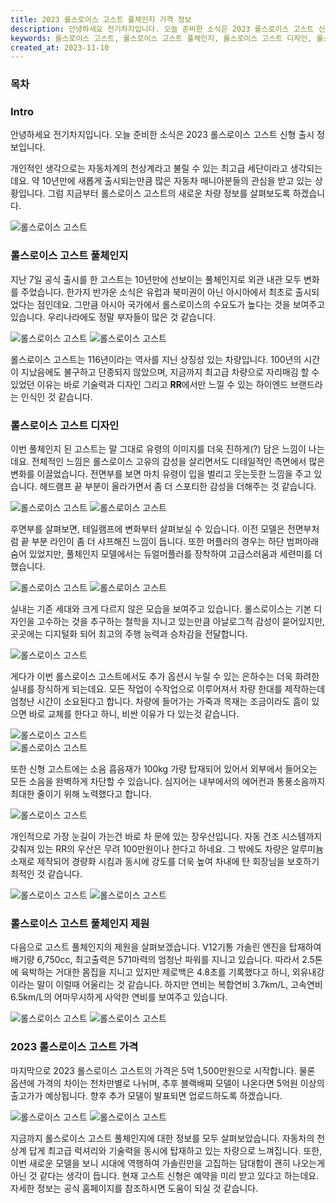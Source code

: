 ```yaml
---
title: 2023 롤스로이스 고스트 풀체인지 가격 정보
description: 안녕하세요 전기차지입니다. 오늘 준비한 소식은 2023 롤스로이스 고스트 신형 출시 정보입니다. 개인적인 생각으로는 자동차계의 천상계라고 불릴 수 있는 최고급 세단이라고 생각되는데요. 약 10년만에 새롭게 출시되는만큼 많은 자동차 매니아분들의 관심을 받고 있는 상황입니다.
keywords: 롤스로이스 고스트, 롤스로이스 고스트 풀체인지, 롤스로이스 고스트 디자인, 롤스로이스 고스트 가격, 롤스로이스 고스츠 성능, 롤스로이스 고스트 가격
created_at: 2023-11-10
---
```


### 목차

### Intro

안녕하세요 전기차지입니다. 오늘 준비한 소식은 2023 롤스로이스 고스트 신형 출시 정보입니다.

개인적인 생각으로는 자동차계의 천상계라고 불릴 수 있는 최고급 세단이라고 생각되는데요. 약 10년만에 새롭게 출시되는만큼 많은 자동차 매니아분들의 관심을 받고 있는 상황입니다. 그럼 지금부터 롤스로이스 고스트의 새로운 차량 정보를 살펴보도록 하겠습니다.

<Image src='rolls-royce-ghost/01.jpg' alt='롤스로이스 고스트' />

### 롤스로이스 고스트 풀체인지

지난 7일 공식 출시를 한 고스트는 10년만에 선보이는 풀체인지로 외관 내관 모두 변화를 주었습니다. 한가지 반가운 소식은 유럽과 북미권이 아닌 아시아에서 최초로 출시되었다는 점인데요. 그만큼 아시아 국가에서 롤스로이스의 수요도가 높다는 것을 보여주고 있습니다. 우리나라에도 정말 부자들이 많은 것 같습니다.

<div style={{ display: 'flex' }}>
  <Image src='rolls-royce-ghost/02.jpg' alt='롤스로이스 고스트' orientation='square' width='half' />
  <Image src='rolls-royce-ghost/03.jpg' alt='롤스로이스 고스트' orientation='square' width='half' />
</div>

롤스로이스 고스트는 116년이라는 역사를 지닌 상징성 있는 차량입니다. 100년의 시간이 지났음에도 불구하고 단종되지 않았으며, 지금까지 최고급 차량으로 자리매김 할 수 있었던 이유는 바로 기술력과 디자인 그리고 **RR**에서만 느낄 수 있는 하이엔드 브랜드라는 인식인 것 같습니다.

### 롤스로이스 고스트 디자인

이번 풀체인지 된 고스트는 말 그대로 유령의 이미지를 더욱 진하게(?) 담은 느낌이 나는데요. 전체적인 느낌은 롤스로이스 고유의 감성을 살리면서도 디테일적인 측면에서 많은 변화를 이끌었습니다. 전면부를 보면 마치 유령이 입을 벌리고 웃는듯한 느낌을 주고 있습니다. 헤드램프 끝 부분이 올라가면서 좀 더 스포티한 감성을 더해주는 것 같습니다.

<div style={{ display: 'flex' }}>
  <Image src='rolls-royce-ghost/04.jpg' alt='롤스로이스 고스트' orientation='square' width='half' />
  <Image src='rolls-royce-ghost/05.jpg' alt='롤스로이스 고스트' orientation='square' width='half' />
</div>

후면부를 살펴보면, 테일램프에 변화부터 살펴보실 수 있습니다. 이전 모델은 전면부처럼 끝 부분 라인이 좀 더 샤프해진 느낌이 듭니다. 또한 머플러의 경우는 하단 범퍼아래 숨어 있었지만, 풀체인지 모델에서는 듀얼머플러를 장착하여 고급스러움과 세련미를 더했습니다.

<div style={{ display: 'flex' }}>
  <Image src='rolls-royce-ghost/06.jpg' alt='롤스로이스 고스트' orientation='square' width='half' />
  <Image src='rolls-royce-ghost/07.jpg' alt='롤스로이스 고스트' orientation='square' width='half' />
</div>

실내는 기존 세대와 크게 다르지 않은 모습을 보여주고 있습니다. 롤스로이스는 기본 디자인을 고수하는 것을 추구하는 철학을 지니고 있는만큼 아날로그적 감성이 묻어있지만, 곳곳에는 디지털화 되어 최고의 주행 능력과 승차감을 전달합니다.

<Image src='rolls-royce-ghost/08.jpg' alt='롤스로이스 고스트' />

게다가 이번 롤스로이스 고스트에서도 추가 옵션시 누릴 수 있는 은하수는 더욱 화려한 실내를 장식하게 되는데요. 모든 작업이 수작업으로 이루어져서 차량 한대를 제작하는데 엄청난 시간이 소요된다고 합니다. 차량에 들어가는 가죽과 목재는 조금이라도 흠이 있으면 바로 교체를 한다고 하니, 비싼 이유가 다 있는것 같습니다.

<Image src='rolls-royce-ghost/09.jpg' alt='롤스로이스 고스트' />
<br />
<Image src='rolls-royce-ghost/10.jpg' alt='롤스로이스 고스트' />

또한 신형 고스트에는 소음 흡음재가 100kg 가량 탑재되어 있어서 외부에서 들어오는 모든 소음을 완벽하게 차단할 수 있습니다. 심지어는 내부에서의 에어컨과 통풍소음까지 최대한 줄이기 위해 노력했다고 합니다.

<Image src='rolls-royce-ghost/11.jpg' alt='롤스로이스 고스트' />

개인적으로 가장 눈길이 가는건 바로 차 문에 있는 장우산입니다. 자동 건조 시스템까지 갖춰져 있는 RR의 우산은 무려 100만원이나 한다고 하네요. 그 밖에도 차량은 알루미늄 소재로 제작되어 경량화 시킴과 동시에 강도를 더욱 높여 차내에 탄 회장님을 보호하기 최적인 것 같습니다.

<div style={{ display: 'flex' }}>
  <Image src='rolls-royce-ghost/12.jpg' alt='롤스로이스 고스트' orientation='square' width='half' />
  <Image src='rolls-royce-ghost/13.jpg' alt='롤스로이스 고스트' orientation='square' width='half' />
</div>

### 롤스로이스 고스트 풀체인지 제원

다음으로 고스트 풀체인지의 제원을 살펴보겠습니다. V12기통 가솔린 엔진을 탑재하여 배기량 6,750cc, 최고출력은 571마력의 엄청난 파워를 지니고 있습니다. 따라서 2.5톤에 육박하는 거대한 몸집을 지니고 있지만 제로백은 4.8초를 기록했다고 하니, 외유내강이라는 말이 이럴때 어울리는 것 같습니다. 하지만 연비는 복합연비 3.7km/L, 고속연비 6.5km/L의 어마무시하게 사악한 연비를 보여주고 있습니다.

<div style={{ display: 'flex' }}>
  <Image src='rolls-royce-ghost/14.jpg' alt='롤스로이스 고스트' orientation='square' width='half' />
  <Image src='rolls-royce-ghost/15.jpg' alt='롤스로이스 고스트' orientation='square' width='half' />
</div>

### 2023 롤스로이스 고스트 가격

마지막으로 2023 롤스로이스 고스트의 가격은 5억 1,500만원으로 시작합니다. 물론 옵션에 가격의 차이는 천차만별로 나뉘며, 추후 블랙배찌 모델이 나온다면 5억원 이상의 출고가가 예상됩니다. 향후 추가 모델이 발표되면 업로드하도록 하겠습니다.

<div style={{ display: 'flex' }}>
  <Image src='rolls-royce-ghost/16.jpg' alt='롤스로이스 고스트' orientation='square' width='half' />
  <Image src='rolls-royce-ghost/17.jpg' alt='롤스로이스 고스트' orientation='square' width='half' />
</div>

지금까지 롤스로이스 고스트 풀체인지에 대한 정보를 모두 살펴보았습니다. 자동차의 천상계 답게 최고급 럭셔리와 기술력을 동시에 탑재하고 있는 차량으로 느껴집니다. 또한, 이번 새로운 모델을 보니 시대에 역행하여 가솔린만을 고집하는 담대함이 괜히 나오는게 아닌 것 같다는 생각이 듭니다. 현재 고스트 신형은 예약을 미리 받고 있다고 하는데요. 자세한 정보는 공식 홈페이지를 참조하시면 도움이 되실 것 같습니다.
